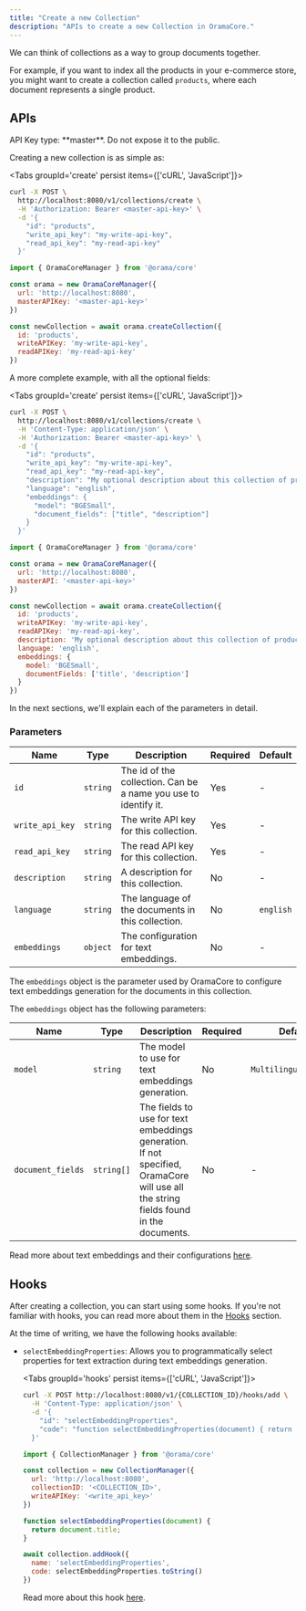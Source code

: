 ```yaml
---
title: "Create a new Collection"
description: "APIs to create a new Collection in OramaCore."
---
```


We can think of collections as a way to group documents together.

For example, if you want to index all the products in your e-commerce store, you might want to create a collection called `products`, where each document represents a single product.

## APIs

<Callout>
API Key type: **master**. Do not expose it to the public.
</Callout>

Creating a new collection is as simple as:

<Tabs groupId='create' persist items={['cURL', 'JavaScript']}>
```bash tab="cURL"
curl -X POST \
  http://localhost:8080/v1/collections/create \
  -H 'Authorization: Bearer <master-api-key>' \
  -d '{
    "id": "products",
    "write_api_key": "my-write-api-key",
    "read_api_key": "my-read-api-key"
  }'
```

```js tab="JavaScript"
import { OramaCoreManager } from '@orama/core'

const orama = new OramaCoreManager({
  url: 'http://localhost:8080',
  masterAPIKey: '<master-api-key>'
})

const newCollection = await orama.createCollection({
  id: 'products',
  writeAPIKey: 'my-write-api-key',
  readAPIKey: 'my-read-api-key'
})
```
</Tabs>

A more complete example, with all the optional fields:

<Tabs groupId='create' persist items={['cURL', 'JavaScript']}>
```bash tab="cURL"
curl -X POST \
  http://localhost:8080/v1/collections/create \
  -H 'Content-Type: application/json' \
  -H 'Authorization: Bearer <master-api-key>' \
  -d '{
    "id": "products",
    "write_api_key": "my-write-api-key",
    "read_api_key": "my-read-api-key",
    "description": "My optional description about this collection of products",
    "language": "english",
    "embeddings": {
      "model": "BGESmall",
      "document_fields": ["title", "description"]
    }
  }'
```

```js tab="JavaScript"
import { OramaCoreManager } from '@orama/core'

const orama = new OramaCoreManager({
  url: 'http://localhost:8080',
  masterAPI: '<master-api-key>'
})

const newCollection = await orama.createCollection({
  id: 'products',
  writeAPIKey: 'my-write-api-key',
  readAPIKey: 'my-read-api-key',
  description: 'My optional description about this collection of products',
  language: 'english',
  embeddings: {
    model: 'BGESmall',
    documentFields: ['title', 'description']
  }
})
```
</Tabs>

In the next sections, we'll explain each of the parameters in detail.

### Parameters

| Name           | Type     | Description | Required | Default |
| -------------- | -------- | ----------- | -------- | ------- |
| `id`         | `string`   | The id of the collection. Can be a name you use to identify it. | Yes | - |
| `write_api_key` | `string`   | The write API key for this collection. | Yes | - |
| `read_api_key`  | `string`   | The read API key for this collection. | Yes | - |
| `description`   | `string`   | A description for this collection. | No | - |
| `language`      | `string`   | The language of the documents in this collection. | No | `english` |
| `embeddings`    | `object`   | The configuration for text embeddings. | No | - |

The `embeddings` object is the parameter used by OramaCore to configure text embeddings generation for the documents in this collection.

The `embeddings` object has the following parameters:

| Name             | Type     | Description | Required | Default |
| ---------------- | -------- | ----------- | -------- | ------- |
| `model`          | `string`   | The model to use for text embeddings generation. | No | `MultilingualE5Small` |
| `document_fields` | `string[]` | The fields to use for text embeddings generation. If not specified, OramaCore will use all the string fields found in the documents. | No | - |

Read more about text embeddings and their configurations [here](/docs/customizations/text-embeddings).

## Hooks

After creating a collection, you can start using some hooks. If you're not familiar with hooks, you can read more about them in the [Hooks](/docs/customizations/javascript-hooks/introduction) section.


At the time of writing, we have the following hooks available:

- `selectEmbeddingProperties`: Allows you to programmatically select properties for text extraction during text embeddings generation.

  <Tabs groupId='hooks' persist items={['cURL', 'JavaScript']}>
  ```bash tab="cURL"
  curl -X POST http://localhost:8080/v1/{COLLECTION_ID}/hooks/add \
    -H 'Content-Type: application/json' \
    -d '{
      "id": "selectEmbeddingProperties",
      "code": "function selectEmbeddingProperties(document) { return document.title; }"
    }'
  ```

  ```js tab="JavaScript"
  import { CollectionManager } from '@orama/core'

  const collection = new CollectionManager({
    url: 'http://localhost:8080',
    collectionID: '<COLLECTION_ID>',
    writeAPIKey: '<write_api_key>'
  })

  function selectEmbeddingProperties(document) {
    return document.title;
  }

  await collection.addHook({
    name: 'selectEmbeddingProperties',
    code: selectEmbeddingProperties.toString()
  })
  ```
  </Tabs>

  Read more about this hook [here](/docs/customizations/javascript-hooks/selectEmbeddingProperties).